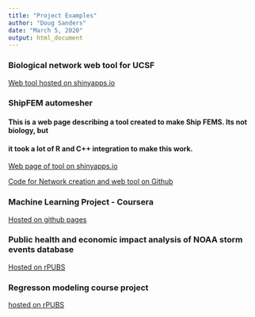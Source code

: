 ```yaml
---
title: "Project Examples"
author: "Doug Sanders"
date: "March 5, 2020"
output: html_document
---
```


### Biological network web tool for UCSF ###
[Web tool hosted on shinyapps.io](https://DougSanders79.shinyapps.io/Shiny_CytoscapeJS_Demo)

### ShipFEM automesher ###
#### This is a web page describing a tool created to make Ship FEMS.  Its not biology, but 
#### it took a lot of R and C++ integration to make this work.

[Web page of tool on shinyapps.io](https://dougsanders79.shinyapps.io/DiscoverShipFEM/)


[Code for Network creation and web tool on Github](https://github.com/dougsanders79/Shiny_CytoscapeJS_Demo.git)

### Machine Learning Project - Coursera ###

[Hosted on github pages](http://dougsanders79.github.io/Coursera_MLproject/Machine_Learning_Project.html)

### Public health and economic impact analysis of NOAA storm events database ###

[Hosted on rPUBS](http://rpubs.com/DougSandersCA/Reproducible_Research)

### Regresson modeling course project ###

[hosted on rPUBS](http://rpubs.com/DougSandersCA/Reproducible_Research)


